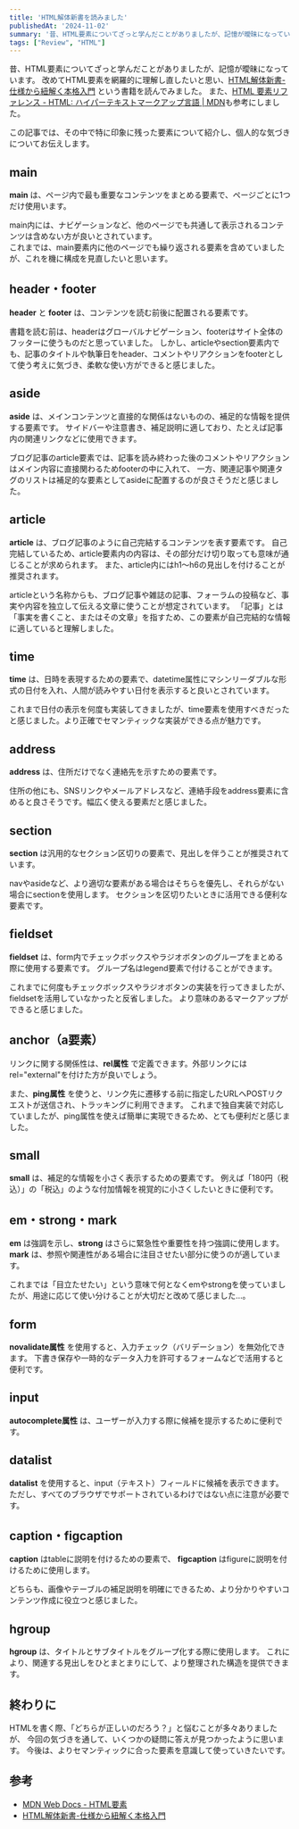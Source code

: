 ```yaml
---
title: 'HTML解体新書を読みました'
publishedAt: '2024-11-02'
summary: '昔、HTML要素についてざっと学んだことがありましたが、記憶が曖昧になっています。改めてHTML要素を網羅的に理解し直したいと思い、HTML解体新書-仕様から紐解く本格入門という書籍を読んでみました。また、HTML 要素リファレンス - HTML: ハイパーテキストマークアップ言語 | MDNも参考にしました。この記事では、その中で特に印象に残った要素について紹介し、個人的な気づきについてお伝えします。'
tags: ["Review", "HTML"]
---
```


昔、HTML要素についてざっと学んだことがありましたが、記憶が曖昧になっています。
改めてHTML要素を網羅的に理解し直したいと思い、[HTML解体新書-仕様から紐解く本格入門](https://www.amazon.co.jp/dp/4862465277) という書籍を読んでみました。
また、[HTML 要素リファレンス - HTML: ハイパーテキストマークアップ言語 | MDN](https://developer.mozilla.org/ja/docs/Web/HTML/Element)も参考にしました。  

この記事では、その中で特に印象に残った要素について紹介し、個人的な気づきについてお伝えします。

## main

**main** は、ページ内で最も重要なコンテンツをまとめる要素で、ページごとに1つだけ使用います。

main内には、ナビゲーションなど、他のページでも共通して表示されるコンテンツは含めない方が良いとされています。  
これまでは、main要素内に他のページでも繰り返される要素を含めていましたが、これを機に構成を見直したいと思います。

## header・footer

**header** と **footer** は、コンテンツを読む前後に配置される要素です。

書籍を読む前は、headerはグローバルナビゲーション、footerはサイト全体のフッターに使うものだと思っていました。
しかし、articleやsection要素内でも、記事のタイトルや執筆日をheader、コメントやリアクションをfooterとして使う考えに気づき、柔軟な使い方ができると感じました。

## aside

**aside** は、メインコンテンツと直接的な関係はないものの、補足的な情報を提供する要素です。
サイドバーや注意書き、補足説明に適しており、たとえば記事内の関連リンクなどに使用できます。

ブログ記事のarticle要素では、記事を読み終わった後のコメントやリアクションはメイン内容に直接関わるためfooterの中に入れて、
一方、関連記事や関連タグのリストは補足的な要素としてasideに配置するのが良さそうだと感じました。

## article

**article** は、ブログ記事のように自己完結するコンテンツを表す要素です。
自己完結しているため、article要素内の内容は、その部分だけ切り取っても意味が通じることが求められます。
また、article内にはh1〜h6の見出しを付けることが推奨されます。

articleという名称からも、ブログ記事や雑誌の記事、フォーラムの投稿など、事実や内容を独立して伝える文章に使うことが想定されています。
「記事」とは「事実を書くこと、またはその文章」を指すため、この要素が自己完結的な情報に適していると理解しました。

## time

**time** は、日時を表現するための要素で、datetime属性にマシンリーダブルな形式の日付を入れ、人間が読みやすい日付を表示すると良いとされています。

これまで日付の表示を何度も実装してきましたが、time要素を使用すべきだったと感じました。より正確でセマンティックな実装ができる点が魅力です。

## address

**address** は、住所だけでなく連絡先を示すための要素です。

住所の他にも、SNSリンクやメールアドレスなど、連絡手段をaddress要素に含めると良さそうです。幅広く使える要素だと感じました。

## section

**section** は汎用的なセクション区切りの要素で、見出しを伴うことが推奨されています。

navやasideなど、より適切な要素がある場合はそちらを優先し、それらがない場合にsectionを使用します。
セクションを区切りたいときに活用できる便利な要素です。

## fieldset

**fieldset** は、form内でチェックボックスやラジオボタンのグループをまとめる際に使用する要素です。
グループ名はlegend要素で付けることができます。

これまでに何度もチェックボックスやラジオボタンの実装を行ってきましたが、fieldsetを活用していなかったと反省しました。
より意味のあるマークアップができると感じました。

## anchor（a要素）

リンクに関する関係性は、**rel属性** で定義できます。外部リンクにはrel="external"を付けた方が良いでしょう。

また、**ping属性** を使うと、リンク先に遷移する前に指定したURLへPOSTリクエストが送信され、トラッキングに利用できます。
これまで独自実装で対応していましたが、ping属性を使えば簡単に実現できるため、とても便利だと感じました。

## small

**small** は、補足的な情報を小さく表示するための要素です。
例えば「180円（税込）」の「税込」のような付加情報を視覚的に小さくしたいときに便利です。

## em・strong・mark

**em** は強調を示し、**strong** はさらに緊急性や重要性を持つ強調に使用します。
**mark** は、参照や関連性がある場合に注目させたい部分に使うのが適しています。

これまでは「目立たせたい」という意味で何となくemやstrongを使っていましたが、用途に応じて使い分けることが大切だと改めて感じました...。

## form

**novalidate属性** を使用すると、入力チェック（バリデーション）を無効化できます。
下書き保存や一時的なデータ入力を許可するフォームなどで活用すると便利です。

## input

**autocomplete属性** は、ユーザーが入力する際に候補を提示するために便利です。

## datalist

**datalist** を使用すると、input（テキスト）フィールドに候補を表示できます。
ただし、すべてのブラウザでサポートされているわけではない点に注意が必要です。

## caption・figcaption

**caption** はtableに説明を付けるための要素で、
**figcaption** はfigureに説明を付けるために使用します。

どちらも、画像やテーブルの補足説明を明確にできるため、より分かりやすいコンテンツ作成に役立つと感じました。

## hgroup

**hgroup** は、タイトルとサブタイトルをグループ化する際に使用します。
これにより、関連する見出しをひとまとまりにして、より整理された構造を提供できます。

## 終わりに

HTMLを書く際、「どちらが正しいのだろう？」と悩むことが多々ありましたが、
今回の気づきを通して、いくつかの疑問に答えが見つかったように思います。
今後は、よりセマンティックに合った要素を意識して使っていきたいです。

## 参考

- [MDN Web Docs - HTML要素](https://developer.mozilla.org/ja/docs/Web/HTML/Element)
- [HTML解体新書-仕様から紐解く本格入門](https://www.amazon.co.jp/dp/4862465277)
